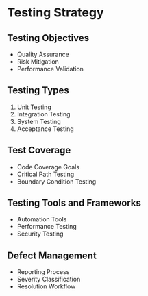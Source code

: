 # Testing Strategy

## Testing Objectives
- Quality Assurance
- Risk Mitigation
- Performance Validation

## Testing Types
1. Unit Testing
2. Integration Testing
3. System Testing
4. Acceptance Testing

## Test Coverage
- Code Coverage Goals
- Critical Path Testing
- Boundary Condition Testing

## Testing Tools and Frameworks
- Automation Tools
- Performance Testing
- Security Testing

## Defect Management
- Reporting Process
- Severity Classification
- Resolution Workflow
